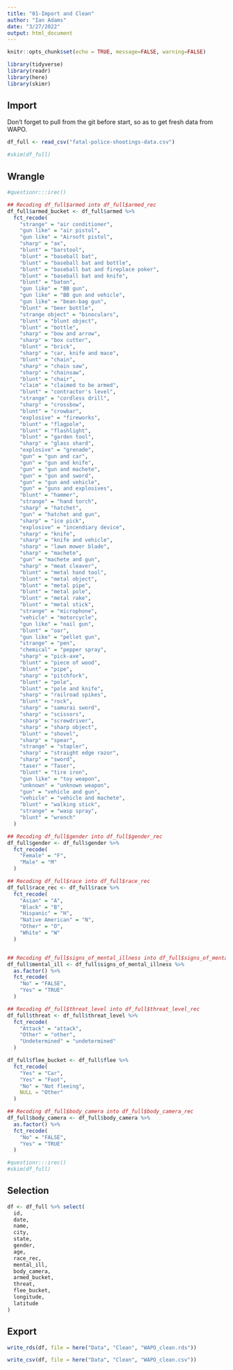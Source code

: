 ```yaml
---
title: "01-Import and Clean"
author: "Ian Adams"
date: "3/27/2022"
output: html_document
---
```


```r
knitr::opts_chunk$set(echo = TRUE, message=FALSE, warning=FALSE)

library(tidyverse)
library(readr)
library(here)
library(skimr)
```

## Import

Don't forget to pull from the git before start, so as to get fresh data from WAPO.

```r

df_full <- read_csv("fatal-police-shootings-data.csv")

#skim(df_full)

```


## Wrangle

```r

#questionr:::irec()

## Recoding df_full$armed into df_full$armed_rec
df_full$armed_bucket <- df_full$armed %>%
  fct_recode(
    "strange" = "air conditioner",
    "gun like" = "air pistol",
    "gun like" = "Airsoft pistol",
    "sharp" = "ax",
    "blunt" = "barstool",
    "blunt" = "baseball bat",
    "blunt" = "baseball bat and bottle",
    "blunt" = "baseball bat and fireplace poker",
    "blunt" = "baseball bat and knife",
    "blunt" = "baton",
    "gun like" = "BB gun",
    "gun like" = "BB gun and vehicle",
    "gun like" = "bean-bag gun",
    "blunt" = "beer bottle",
    "strange object" = "binoculars",
    "blunt" = "blunt object",
    "blunt" = "bottle",
    "sharp" = "bow and arrow",
    "sharp" = "box cutter",
    "blunt" = "brick",
    "sharp" = "car, knife and mace",
    "blunt" = "chain",
    "sharp" = "chain saw",
    "sharp" = "chainsaw",
    "blunt" = "chair",
    "claim" = "claimed to be armed",
    "blunt" = "contractor's level",
    "strange" = "cordless drill",
    "sharp" = "crossbow",
    "blunt" = "crowbar",
    "explosive" = "fireworks",
    "blunt" = "flagpole",
    "blunt" = "flashlight",
    "blunt" = "garden tool",
    "sharp" = "glass shard",
    "explosive" = "grenade",
    "gun" = "gun and car",
    "gun" = "gun and knife",
    "gun" = "gun and machete",
    "gun" = "gun and sword",
    "gun" = "gun and vehicle",
    "gun" = "guns and explosives",
    "blunt" = "hammer",
    "strange" = "hand torch",
    "sharp" = "hatchet",
    "gun" = "hatchet and gun",
    "sharp" = "ice pick",
    "explosive" = "incendiary device",
    "sharp" = "knife",
    "sharp" = "knife and vehicle",
    "sharp" = "lawn mower blade",
    "sharp" = "machete",
    "gun" = "machete and gun",
    "sharp" = "meat cleaver",
    "blunt" = "metal hand tool",
    "blunt" = "metal object",
    "blunt" = "metal pipe",
    "blunt" = "metal pole",
    "blunt" = "metal rake",
    "blunt" = "metal stick",
    "strange" = "microphone",
    "vehicle" = "motorcycle",
    "gun like" = "nail gun",
    "blunt" = "oar",
    "gun like" = "pellet gun",
    "strange" = "pen",
    "chemical" = "pepper spray",
    "sharp" = "pick-axe",
    "blunt" = "piece of wood",
    "blunt" = "pipe",
    "sharp" = "pitchfork",
    "blunt" = "pole",
    "blunt" = "pole and knife",
    "sharp" = "railroad spikes",
    "blunt" = "rock",
    "sharp" = "samurai sword",
    "sharp" = "scissors",
    "sharp" = "screwdriver",
    "sharp" = "sharp object",
    "blunt" = "shovel",
    "sharp" = "spear",
    "strange" = "stapler",
    "sharp" = "straight edge razor",
    "sharp" = "sword",
    "taser" = "Taser",
    "blunt" = "tire iron",
    "gun like" = "toy weapon",
    "unknown" = "unknown weapon",
    "gun" = "vehicle and gun",
    "vehicle" = "vehicle and machete",
    "blunt" = "walking stick",
    "strange" = "wasp spray",
    "blunt" = "wrench"
  )

## Recoding df_full$gender into df_full$gender_rec
df_full$gender <- df_full$gender %>%
  fct_recode(
    "Female" = "F",
    "Male" = "M"
  )

## Recoding df_full$race into df_full$race_rec
df_full$race_rec <- df_full$race %>%
  fct_recode(
    "Asian" = "A",
    "Black" = "B",
    "Hispanic" = "H",
    "Native American" = "N",
    "Other" = "O",
    "White" = "W"
  )


## Recoding df_full$signs_of_mental_illness into df_full$signs_of_mental_illness_rec
df_full$mental_ill <- df_full$signs_of_mental_illness %>%
  as.factor() %>%
  fct_recode(
    "No" = "FALSE",
    "Yes" = "TRUE"
  )

## Recoding df_full$threat_level into df_full$threat_level_rec
df_full$threat <- df_full$threat_level %>%
  fct_recode(
    "Attack" = "attack",
    "Other" = "other",
    "Undetermined" = "undetermined"
  )

df_full$flee_bucket <- df_full$flee %>%
  fct_recode(
    "Yes" = "Car",
    "Yes" = "Foot",
    "No" = "Not fleeing",
    NULL = "Other"
  )

## Recoding df_full$body_camera into df_full$body_camera_rec
df_full$body_camera <- df_full$body_camera %>%
  as.factor() %>%
  fct_recode(
    "No" = "FALSE",
    "Yes" = "TRUE"
  )

#questionr:::irec()
#skim(df_full)

```

## Selection

```r

df <- df_full %>% select(
  id,
  date,
  name,
  city,
  state,
  gender,
  age,
  race_rec,
  mental_ill,
  body_camera,
  armed_bucket,
  threat,
  flee_bucket,
  longitude,
  latitude
)

```


## Export

```r

write_rds(df, file = here("Data", "Clean", "WAPO_clean.rds"))

write_csv(df, file = here("Data", "Clean", "WAPO_clean.csv"))

```
